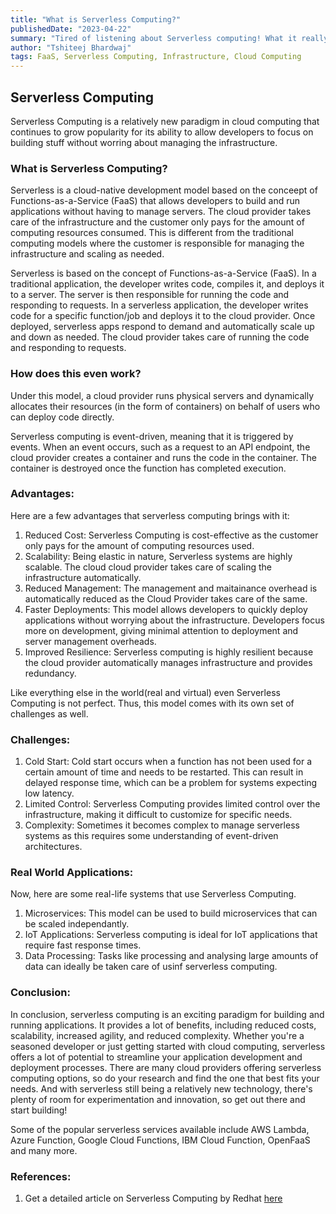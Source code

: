 ```yaml
---
title: "What is Serverless Computing?"
publishedDate: "2023-04-22"
summary: "Tired of listening about Serverless computing! What it really is?"
author: "Tshiteej Bhardwaj"
tags: FaaS, Serverless Computing, Infrastructure, Cloud Computing
---
```



## Serverless Computing

Serverless Computing is a relatively new paradigm in cloud computing that continues to grow popularity for its ability to allow developers to focus on building stuff without worring about managing the infrastructure.

### What is Serverless Computing?

Serverless is a cloud-native development model based on the conceept of Functions-as-a-Service (FaaS) that allows developers to build and run applications without having to manage servers. The cloud provider takes care of the infrastructure and the customer only pays for the amount of computing resources consumed. This is different from the traditional computing models where the customer is responsible for managing the infrastructure and scaling as needed.

Serverless is based on the concept of Functions-as-a-Service (FaaS). In a traditional application, the developer writes code, compiles it, and deploys it to a server. The server is then responsible for running the code and responding to requests.
In a serverless application, the developer writes code for a specific function/job and deploys it to the cloud provider. Once deployed, serverless apps respond to demand and automatically scale up and down as needed. The cloud provider takes care of running the code and responding to requests.

### How does this even work?

Under this model, a cloud provider runs physical servers and dynamically allocates their resources (in the form of containers) on behalf of users who can deploy code directly.

Serverless computing is event-driven, meaning that it is triggered by events. When an event occurs, such as a request to an API endpoint, the cloud provider creates a container and runs the code in the container. The container is destroyed once the function has completed execution.

### Advantages:

Here are a few advantages that serverless computing brings with it:

1. Reduced Cost: Serverless Computing is cost-effective as the customer only pays for the amount of computing resources used.
2. Scalability: Being elastic in nature, Serverless systems are highly scalable. The cloud cloud provider takes care of scaling the infrastructure automatically.
3. Reduced Management: The management and maitainance overhead is automatically reduced as the Cloud Provider takes care of the same.
4. Faster Deployments: This model allows developers to quickly deploy applications without worrying about the infrastructure. Developers focus more on development, giving minimal attention to deployment and server management overheads.
5. Improved Resilience: Serverless computing is highly resilient because the cloud provider automatically manages infrastructure and provides redundancy.

Like everything else in the world(real and virtual) even Serverless Computing is not perfect. Thus, this model comes with its own set of challenges as well.

### Challenges:

1. Cold Start: Cold start occurs when a function has not been used for a certain amount of time and needs to be restarted. This can result in delayed response time, which can be a problem for systems expecting low latency.
2. Limited Control: Serverless Computing provides limited control over the infrastructure, making it difficult to customize for specific needs.
3. Complexity: Sometimes it becomes complex to manage serverless systems as this requires some understanding of event-driven architectures.

### Real World Applications:

Now, here are some real-life systems that use Serverless Computing.

1. Microservices: This model can be used to build microservices that can be scaled independantly.
2. IoT Applications: Serverless computing is ideal for IoT applications that require fast response times.
3. Data Processing: Tasks like processing and analysing large amounts of data can ideally be taken care of usinf serverless computing.

### Conclusion:

In conclusion, serverless computing is an exciting paradigm for building and running applications. It provides a lot of benefits, including reduced costs, scalability, increased agility, and reduced complexity. Whether you're a seasoned developer or just getting started with cloud computing, serverless offers a lot of potential to streamline your application development and deployment processes. There are many cloud providers offering serverless computing options, so do your research and find the one that best fits your needs. And with serverless still being a relatively new technology, there's plenty of room for experimentation and innovation, so get out there and start building!

Some of the popular serverless services available include AWS Lambda, Azure Function, Google Cloud Functions, IBM Cloud Function, OpenFaaS and many more.

### References:

1. Get a detailed article on Serverless Computing by Redhat [here](https://www.redhat.com/en/topics/cloud-native-apps/what-is-serverless)
